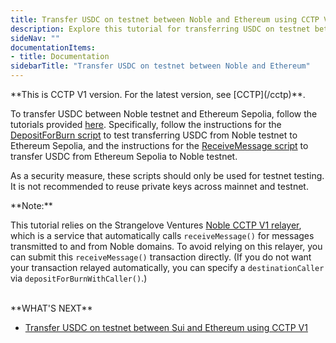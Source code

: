 ```yaml
---
title: Transfer USDC on testnet between Noble and Ethereum using CCTP V1
description: Explore this tutorial for transferring USDC on testnet between Noble via CCTP V1 and Ethereum
sideNav: ""
documentationItems: 
- title: Documentation
sidebarTitle: "Transfer USDC on testnet between Noble and Ethereum"
---
```


<Warning>
  **This is CCTP V1 version. For the latest version, see [CCTP](/cctp)**.
</Warning>

To transfer USDC between Noble testnet and Ethereum Sepolia, follow the
tutorials provided
[here](https://github.com/circlefin/noble-cctp/tree/master/examples).
Specifically, follow the instructions for the
[DepositForBurn script](https://github.com/circlefin/noble-cctp/blob/master/examples/depositForBurn.ts)
to test transferring USDC from Noble testnet to Ethereum Sepolia, and the
instructions for the
[ReceiveMessage script](https://github.com/circlefin/noble-cctp/blob/master/examples/receiveMessage.ts)
to transfer USDC from Ethereum Sepolia to Noble testnet.

As a security measure, these scripts should only be used for testnet testing. It
is not recommended to reuse private keys across mainnet and testnet.

<Note>
**Note:**

This tutorial relies on the Strangelove Ventures
[Noble CCTP V1 relayer](https://github.com/strangelove-ventures/noble-cctp-relayer),
which is a service that automatically calls `receiveMessage()` for messages
transmitted to and from Noble domains. To avoid relying on this relayer, you
can submit this `receiveMessage()` transaction directly. (If you do not want
your transaction relayed automatically, you can specify a `destinationCaller`
via `depositForBurnWithCaller()`.)
</Note>

<br />
**WHAT'S NEXT**

- [Transfer USDC on testnet between Sui and Ethereum using CCTP V1 <Icon icon="arrow-right" />](/cctp/v1/transfer-usdc-on-testnet-from-sui-to-ethereum)
